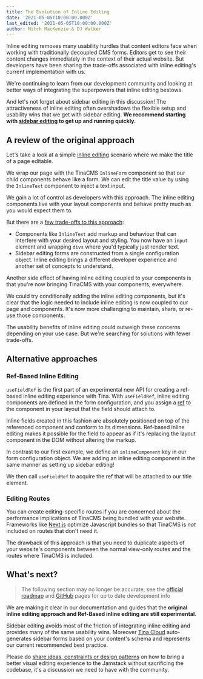 ```yaml
---
title: The Evolution of Inline Editing
date: '2021-05-05T10:00:00.000Z'
last_edited: '2021-05-05T10:00:00.000Z'
author: Mitch MacKenzie & DJ Walker
---
```


Inline editing removes many usability hurdles that content editors face when working with traditionally decoupled CMS forms. Editors get to see their content changes immediately in the context of their actual website. But developers have been sharing the trade-offs associated with inline editing's current implementation with us.

We're continuing to learn from our development community and looking at better ways of integrating the superpowers that inline editing bestows.

And let's not forget about sidebar editing in this discussion! The attractiveness of inline editing often overshadows the flexible setup and usability wins that we get with sidebar editing. **We recommend starting with [sidebar editing](/docs/getting-started/cms-set-up/#sidebar) to get up and running quickly.**

## A review of the original approach

Let's take a look at a simple [inline editing](/docs/ui/inline-editing/) scenario where we make the title of a page editable.

We wrap our page with the TinaCMS `InlineForm` component so that our child components behave like a form. We can edit the title value by using the `InlineText` component to inject a text input.

<Codesandbox embedSrc="https://codesandbox.io/embed/tina-inline-editing-y28os?fontsize=14&hidenavigation=1&theme=dark&view=split&editorsize=65" title="tina-inline-editing" />

We gain a lot of control as developers with this approach. The inline editing components live with your layout components and behave pretty much as you would expect them to.

But there are a [few trade-offs to this approach](/blog/more-changes-coming-to-inline-editing/):

* Components like `InlineText` add markup and behaviour that can interfere with your desired layout and styling. You now have an `input` element and wrapping `divs` where you'd typically just render text.
* Sidebar editing forms are constructed from a single configuration object. Inline editing brings a different developer experience and another set of concepts to understand.

Another side effect of having inline editing coupled to your components is that you're now bringing TinaCMS with your components, everywhere.

We could try conditionally adding the inline editing components, but it's clear that the logic needed to include inline editing is now coupled to our page and components. It's now more challenging to maintain, share, or re-use those components.

The usability benefits of inline editing could outweigh these concerns depending on your use case. But we're searching for solutions with fewer trade-offs.

## Alternative approaches

### Ref-Based Inline Editing

`useFieldRef` is the first part of an experimental new API for creating a ref-based inline editing experience with Tina. With `useFieldRef`, inline editing components are defined in the form configuration, and you assign a [ref](https://react.dev/learn/referencing-values-with-refs#refs-and-the-dom) to the component in your layout that the field should attach to.

Inline fields created in this fashion are absolutely positioned on top of the referenced component and conform to its dimensions. Ref-based inline editing makes it possible for the field to appear as if it's replacing the layout component in the DOM without altering the markup.

In contrast to our first example, we define an `inlineComponent` key in our form configuration object. We are adding an inline editing component in the same manner as setting up sidebar editing!

We then call `useFieldRef` to acquire the ref that will be attached to our title element.

<Codesandbox embedSrc="https://codesandbox.io/embed/tina-ref-based-inline-editing-p8kx4?fontsize=14&hidenavigation=1&theme=dark&view=split&editorsize=65" title="tina-inline-editing" />

### Editing Routes

You can create editing-specific routes if you are concerned about the performance implications of TinaCMS being bundled with your website. Frameworks like [Next.js](https://nextjs.org) optimize Javascript bundles so that TinaCMS is *not* included on routes that don't need it.

The drawback of this approach is that you need to duplicate aspects of your website's components between the normal view-only routes and the routes where TinaCMS is included.

## What's next?

> The following section may no longer be accurate, see the [official roadmap](https://tina.io/roadmap/ "Roadmap") and [GitHub](https://github.com/tinacms) pages for up to date development info

We are making it clear in our documentation and guides that the **original inline editing approach and Ref-Based inline editing are still experimental**.

Sidebar editing avoids most of the friction of integrating inline editing and provides many of the same usability wins.
Moreover [Tina Cloud](/cloud/) auto-generates sidebar forms based on your content's schema and represents our current recommended best practice.

Please do [share ideas, constraints or design patterns](https://github.com/tinacms/tinacms/issues) on how to bring a better visual editing experience to the Jamstack without sacrificing the codebase, it's a discussion we need to have with the community.
